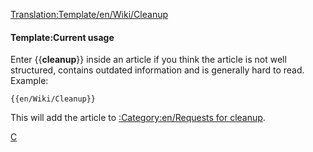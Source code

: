 <noinclude>[[Translation:Template/en/Wiki/Cleanup]]</noinclude><noinclude></noinclude>{{en/Ambox| type  = style
| text  = <strong>Cleanup</strong><br>This article needs a cleanup. It has grown over time and is now hard to read. You can improve it by rewriting parts of it or by giving the article a new structure.
}}<includeonly>{{{1|[[Category:en/Cleanup]]}}}</includeonly><noinclude>

====Template:Current usage====

Enter <nowiki>{{</nowiki>'''cleanup'''<nowiki>}}</nowiki> inside an article if you think the article is not well structured, contains outdated information and is generally hard to read. Example:
<pre>{{en/Wiki/Cleanup}}</pre>
This will add the article to [[:Category:en/Requests for cleanup]].

[[Category:en/Manual/Base Set/Message boxes|C]]
</noinclude>